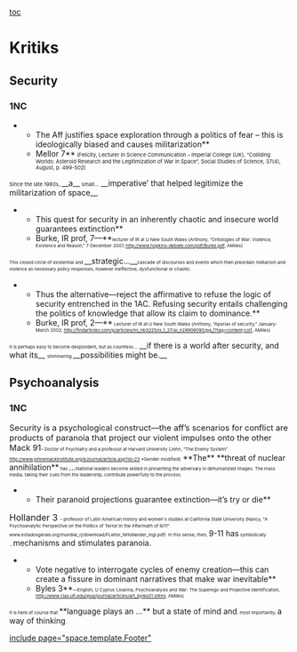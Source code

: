 [[toc]]
=Kritiks= 

==Security== 

===1NC=== 

**The Aff justifies space exploration through a politics of fear – this is ideologically biased and causes militarization**
**Mellor 7**<span style="font-size: 7pt;"> (Felicity, Lecturer in Science Communication – Imperial College (UK), “Colliding Worlds: Asteroid Research and the Legitimization of War in Space”, Social Studies of Science, 37(4), August, p. 499-502)</span>

<span style="font-size: 7pt;">Since the late 1980s, </span>__a__<span style="font-size: 7pt;"> small...</span> __imperative’ that helped legitimize the militarization of space__<span style="font-size: 7pt;">.</span>

**This quest for security in an inherently chaotic and insecure world guarantees extinction**
**Burke, IR prof, 7—**<span style="font-size: 6pt;">lecturer of IR at U New South Wales (Anthony, “Ontologies of War: Violence, Existence and Reason,” 7 December 2007, http://www.hopkins-debate.com/pdf/Burke.pdf, AMiles)</span>

<span style="font-size: 6pt;">This closed circle of existential and </span>__strategic...__<span style="font-size: 8px; line-height: 12px;">cascade of discourses and events which then preordain militarism and violence as necessary policy responses, however ineffective, dysfunctional or chaotic.</span>

**Thus the alternative—reject the affirmative to refuse the logic of security entrenched in the 1AC. Refusing security entails challenging the politics of knowledge that allow its claim to dominance.**
**Burke, IR prof, 2—**<span style="font-size: 6pt;"> Lecturer of IR at U New South Wales (Anthony, “Aporias of security,” January-March 2002, http://findarticles.com/p/articles/mi_hb3225/is_1_27/ai_n28906090/pg_1?tag=content;col1, AMiles) </span>

<span style="font-size: 6pt;">It is perhaps easy to become despondent, but as countless...</span> __if there is a world after security, and what its__ <span style="font-size: 6pt;">shimmering </span>__possibilities might be.__

==Psychoanalysis== 

===1NC=== 

<span style="font-size: 11pt;">Security is a psychological construct—the aff’s scenarios for conflict are products of paranoia that project our violent impulses onto the other </span>
<span style="font-size: 11pt;">Mack 91</span><span style="font-size: 6pt;">– Doctor of Psychiatry and a professor at Harvard University (John, “The Enemy System” http://www.johnemackinstitute.org/eJournal/article.asp?id=23 *Gender modified)</span>
<span class="underline">**The** **threat of nuclear annihilation**</span><span style="font-size: 6pt;"> has </span>...<span style="font-size: 6pt;">National leaders become skilled in presenting the adversary in dehumanized images. The mass media, taking their cues from the leadership, contribute powerfully to the process.</span>
**Their paranoid projections guarantee extinction—it’s try or die** 
<span style="font-size: 12pt;">Hollander 3</span> <span style="font-size: 6pt;">– professor of Latin American history and women's studies at California State University (Nancy, "A Psychoanalytic Perspective on the Politics of Terror:In the Aftermath of 9/11" www.estadosgerais.org/mundial_rj/download/FLeitor_NHollander_ingl.pdf)</span>
<span style="font-size: 6pt;">In this sense, then, </span>9-11<span class="underline"> has</span><span style="font-size: 6pt;"> symbolically ...</span><span class="underline">mechanisms and stimulates paranoia. </span>

**Vote negative to interrogate cycles of enemy creation—this can create a fissure in dominant narratives that make war inevitable** 
**Byles 3**<span style="font-size: 6pt;">—English, U Cyprus (Joanna, Psychoanalysis and War: The Superego and Projective Identification, http://www.clas.ufl.edu/ipsa/journal/articles/art_byles01.shtml, AMiles)</span>
<span style="font-size: 6pt;">It is here of course that </span><span class="underline">**language plays an ...**</span><span class="Box"> but a state of mind and</span><span style="font-size: 6pt;">, most importantly, </span><span class="Box">a way of thinking</span><span style="font-size: 6pt;">.</span>


[[include page="space.template.Footer"]]